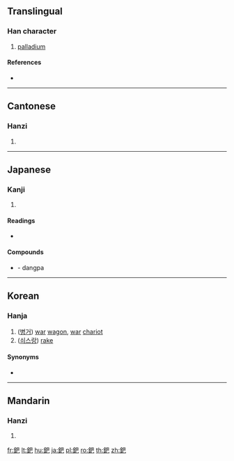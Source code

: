 {{character info/new}}
{{also|钯}}
==Translingual==

===Han character===
{{Han char|rn=167|rad=金|as=04|sn=12|four=87117|canj=CAU}}

# [[palladium]]

====References====
* {{Han ref|kx=1297.190|dkj=40204|dj=1800.260|hdz=64181.020|uh=9200|ud=37376|bh=DC6A|bd=56426}}

----

==Cantonese==

===Hanzi===
{{yue-hanzi|jyut=[[baa1]], [[paa4]]|y=ba1, pa4|sim=钯}}

# {{defn|lang=yue|sort=金04}}

----

==Japanese==

===Kanji===
{{ja-kanji|grade=|rs=金04}}

# {{defn|lang=ja|sort=金04}}

====Readings====
* {{ja-readings|on=[[は]] (ha), [[へ]] (he)|kun=[[いくさぐるま]] (ikusaguruma)|nanori=}}

====Compounds====
* {{ja-r|鐺鈀|とうは}} - dangpa

----

==Korean==

===Hanja===
{{ko-hanja|hangeul=파|eumhun=|rv=pa|mr=p'a|y=pha}}

# ([[병거]]) [[war]] [[wagon]], [[war]] [[chariot]]
# ([[쇠스랑]]) [[rake]]

====Synonyms====
* {{l|ko|耙}}

----

==Mandarin==

===Hanzi===
{{cmn-hanzi|sim=钯|pin=[[bā]] ([[ba1]]), [[bǎ]] ([[ba3]]), [[pá]] ([[pa2]])|wg=pa<sup>1</sup>, pa<sup>3</sup>, p'a<sup>2</sup>}}

# {{defn|lang=cmn|sort=金04}}

[[fr:鈀]]
[[lt:鈀]]
[[hu:鈀]]
[[ja:鈀]]
[[pl:鈀]]
[[ro:鈀]]
[[th:鈀]]
[[zh:鈀]]